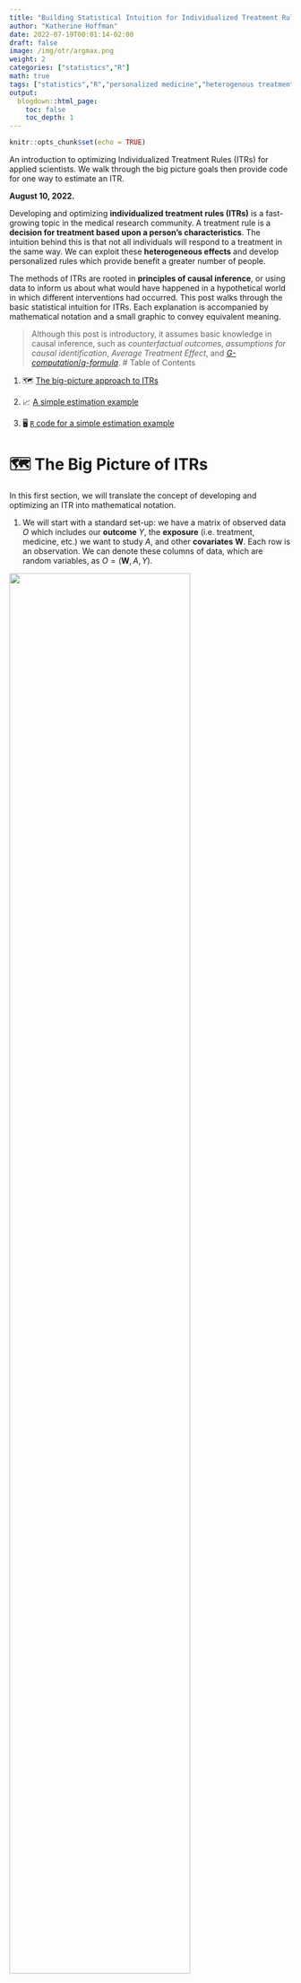 ```yaml
---
title: "Building Statistical Intuition for Individualized Treatment Rules"
author: "Katherine Hoffman"
date: 2022-07-19T00:01:14-02:00
draft: false
image: /img/otr/argmax.png
weight: 2
categories: ["statistics","R"]
math: true
tags: ["statistics","R","personalized medicine","heterogenous treatment effects"]
output:
  blogdown::html_page:
    toc: false
    toc_depth: 1
---
```



\usepackage{amsmath}
\DeclareMathOperator*{\argmax}{arg\,max}

```r
knitr::opts_chunk$set(echo = TRUE)
```

An introduction to optimizing Individualized Treatment Rules (ITRs) for applied scientists. We walk through the big picture goals then provide code for one way to estimate an ITR.

<!--more-->

**August 10, 2022.**

Developing and optimizing **individualized treatment rules (ITRs)** is a fast-growing topic in the medical research community. A treatment rule is a **decision for treatment based upon a person's characteristics**. The intuition behind this is that not all individuals will respond to a treatment in the same way. We can exploit these **heterogeneous effects** and develop personalized rules which provide benefit a greater number of people.

The methods of ITRs are rooted in **principles of causal inference**, or using data to inform us about what would have happened in a hypothetical world in which different interventions had occurred. This post walks through the basic statistical intuition for ITRs. Each explanation is accompanied by mathematical notation and a small graphic to convey equivalent meaning.

> Although this post is introductory, it assumes basic knowledge in causal inference, such as *counterfactual outcomes*, *assumptions for causal identification*, *Average Treatment Effect*, and [*G-computation*/*g-formula*](https://github.com/kathoffman/causal-inference-visual-guides/blob/master/visual-guides/G-Computation.pdf).
# Table of Contents

1. 🗺️ [The big-picture approach to ITRs](#the-big-picture-of-itrs)

2. 📈 [A simple estimation example](#estimating-the-itr)

3. 🖥️ [`R` code for a simple estimation example](#r-simulation)



# 🗺️ The Big Picture of ITRs

In this first section, we will translate the concept of developing and optimizing an ITR into mathematical notation.

1. We will start with a standard set-up: we have a matrix of observed data $O$ which includes our **outcome** $Y$, the **exposure** (i.e. treatment, medicine, etc.) we want to study $A$, and other **covariates** $\textbf{W}$. Each row is an observation. We can denote these columns of data, which are random variables, as $O = (\textbf{W}, A, Y)$.

![](/img/otr/data_structure.png){width=80%}

<!-- , and visualize it as the following data set. *Note that we are considering a binary exposure for simplicity.* -->

<!-- ![](/img/tmle/1_data_structure.png){width=80%} -->

2. Now, consider we create some function, $d$, which takes baseline confounders $\textbf{W}$ and outputs a treatment assignment $A$. We can write this mapping function, or **treatment rule**, in mathematical notation as:

<!-- <p style="margin-left: 40px"> -->

$$d: \textbf{W} \rightarrow A$$
This is equivalent to a function you could write in R or Python which takes a matrix `W` and outputs a vector of treatment assignments `A`, which may or may not be the same treatment assignment as what each observation actually received.

![](/img/otr/input_output.png){width=80%}

<!-- <p style="margin-left: 40px">An example in `R` code could be this:</p>  -->

<!-- <p style="margin-left: 40px"> -->
<!-- ```{r} -->
<!-- d <- function(W){ -->
<!--   # assigned treatment A is a vector of length nrow(W) and depends on values of W -->
<!--   # for example, the treatment rule could be if W1 is greater than 5, treat, otherwise, don't treat -->
<!--   A <- ifelse(W[[1]] > 5, 1, 0) -->
<!--   return(A) -->
<!-- } -->
<!-- ``` -->
<!-- </p>  -->

3. We can then think about the **counterfactual outcome**^[Recall that a counterfactual describes a hypothetical world where a unit received a certain intervention or treatment, which might be different from the treatment they actually received] for each row, or observation, under the treatment rule $d$. In other words, we ask, *"what would have happened in a hypothetical world where the treatment rule $d$ was applied?"*

Let's denote this vector of counterfactual outcomes as $Y(d)$.

![](/img/otr/Y_d.png){width=100%}

4. The optimal ITR will **maximize the expected counterfactual outcome**, or $\mathrm{E}[Y(d)]$, across the entire population. We can write that using $\argmax$, which means we want to know which argument will return the highest value of a function. In this use-case, we want to know what treatment rule $d$ returns the highest expected value of the counterfactual outcome, $\mathrm{E}[Y(d)]$.

$$\argmax_d \mathrm{E}[Y(d)]$$

![](/img/otr/argmax.png){width=70%}


5. We can call whatever function $d$, or $d(\textbf{W})$, that maximizes this expected counterfactual outcome for the population $d^*$. **This $d^*$ is our optimal ITR.**

![](/img/otr/d_star.png){width=50%}


# 📈 Estimating the ITR

There are many ways to estimate $d^*$. One of the most common ways begins by estimating the **Conditional Average Treatment Effect (CATE)**.

You have probably heard of the Average Treatment Effect (ATE), which is the mean difference in outcomes in a world in which every unit receives the exposure compared to a world in which no unit receives the exposure. In potential outcomes notation, $ATE = \mathrm{E}[Y^1-Y^0]$. The CATE is the same formula and description, but within covariate strata $W$.

$$CATE = \mathrm{E}[Y^1-Y^0|\textbf{W}]$$

Under standard causal assumptions^[This post is focused on estimation and therefore does not detail the requirements for causal identification, but here I refer to the assumptions of consistency, exchangeability, and positivity.], the CATE for a binary exposure is identifiable under the following formula:

$$\mathrm{CATE}(W) = \mathrm{E}[Y|A=1, \textbf{W}] - \mathrm{E}[Y|A=0, \textbf{W}]$$
<!-- Compare this to the ATE after identification to clearly see the formula for CATE is the same, minus the outer expectation: -->

<!-- $$\mathrm{ATE}(W) = \mathrm{E}[\mathrm{E}[Y|A=1, W] - \mathrm{E}[Y|A=0, W]]$$ -->



We could estimate the CATE using **G-computation**^[If you'd like a review on G-computation, check out this [**visual guide**](https://github.com/kathoffman/causal-inference-visual-guides/blob/master/visual-guides/G-Computation.pdf).]:

1. Fit a regression for $\mathrm{E}[Y|A,\textbf{W}]$.

![](/img/tmle/2_outcome_fit.png){width=70%}

2. Use the model fit from Step 1 to obtain predicted estimates for $Y$. Use two different datasets: one where all observations are changed to have $A=1$, and one where all observations are changed to have $A=0$.

$$\hat{E}[Y|A=1, \textbf{W}]$$

![](/img/tmle/4_Q1.png){width=80%}

$$\hat{E}[Y|A=0, \textbf{W}]$$

![](/img/tmle/5_Q1.png){width=80%}

3. Compute the difference of the quantities from Step 2.

$$\widehat{CATE} = \hat{E}[Y|A=1, \textbf{W}] - \hat{E}[Y|A=0, \textbf{W}]$$

![](/img/otr/cate.png){width=32%}

Now, we could say our optimal ITR is to **give treatment if the value of $CATE$ for that person is positive**, indicating a positive effect of treatment on the outcome $Y$. Likewise, if the value is negative or 0, indicating a negative or neutral effect on the outcome $Y$, that unit would not receive treatment under the ITR.

\usepackage{bbm}

$$ITR = \mathbb{1}{ \{CATE > 0} \}$$

![](/img/otr/cate_assign_legend.png){width=50%}


# 🖥️ `R` simulation

Let's take a look an `R` simulation for the simple estimation of the $d^*$ we just described. We can first simulate data of `n` = 500 rows, where we have only one confounder `W`, a binary treatment `A` which depends on `W`, and an outcome `Y` which is continuous and depends on `W` and `A`.

```r
n <- 500
W <- runif(n, 1, 99)
A <- rbinom(n, 1, prob = abs(W/100))
Y <- rnorm(n, 10) + rnorm(n, 2*A) + rnorm(n, 50*W) - rnorm(n, .1*A*W)
df <- data.frame(W, A, Y)
```

We'll run a regression for a saturated linear regression model of $\mathrm{E}[Y|A,\textbf{W}]$, then obtain predictions on datasets where `A` is changed to `1` and `0` for all rows. We can then compute the CATE as the difference between these predictions.

```r
fit <- glm(Y~A*W)
E_Y1 <- predict(fit, newdata = data.frame(A = 1, W))
E_Y0 <- predict(fit, newdata = data.frame(A = 0, W))
CATE <- E_Y1 - E_Y0
```

Finally, our optimal treatment rule will be to treat any unit with `CATE > 1`. If we plot the distribution of CATE in intervals of length 1, we can visually see there is benefit for about 1/4 of units in our simulated population.

```r
library(tidyverse)
data.frame(CATE) |>
  mutate(d_star = ifelse(CATE > 0, "Treat", "Do not treat")) |>
  ggplot(aes(CATE,fill=d_star)) +
  geom_bar() +
  scale_x_binned() +
  theme_bw() +
  scale_fill_manual(values = c("#f2696f","#4984b0")) +
  labs(x="CATE", y = "Count", fill = "Treatment Rule", title="Distribution of CATE")
```


# Improving estimation of $d^*$

There are many other ways to estimate the $CATE$ with improved statistical properties, e.g. **double robustness**. We could also estimate $d^*$ directly instead of first estimating the $CATE$.

We can extend either of these ideas to longitudinal settings, studies with clustering, etc. I've listed some of the resources I've used to learn about optimizing ITRs below. As always, I welcome feedback and/or suggestions of additional resources I can include.

***

# Further reading

These concepts are introductory, so any paper on "optimal treatment rules", "individualized treatment rules", or "heterogeneous treatment effects" should review the ideas discussed here in their introductions.

- This [Wang et al. paper](https://www.bios.unc.edu/~dzeng/Pub/EHROLearning1.pdf) offers a clear mathematical introduction on ITRs.

- [Brady Neal's causal course Youtube series](https://www.youtube.com/watch?v=-0-RYxQ0zqM) (Chapter 6.2) discusses Conditional Outcome Modeling (what the CATE estimator falls under) over a 10 minute video.

- This [Angus and Chang *JAMA* Statistics and Research Methods paper](https://jamanetwork.com/journals/jama/fullarticle/2787131) gives an overview of a few ways to compute heterogeneous treatment effects for individualized treatment rules.

- Lately I've been interested in [this recent methods paper](https://arxiv.org/pdf/2004.14497.pdf) by Edward Kennedy. It discusses a way to evaluate the CATE using doubly robust estimation, and gives several other foundational papers in the introduction.

- [This `R` blog post](https://egap.org/resource/10-things-to-know-about-heterogeneous-treatment-effects/) about heterogeneous treatment effects also may be useful for thinking through these issues with real data.

I'll continue to add resources to this list as I discover them. Please reach out if you have recommendations of papers or tutorials (yours or others!) to add to this list.

***

## Acknowledgments

Thanks to my colleague [Iván Díaz](https://twitter.com/ildiazm) for explaining individualized treatment rules to me in this way, and for reviewing this post.